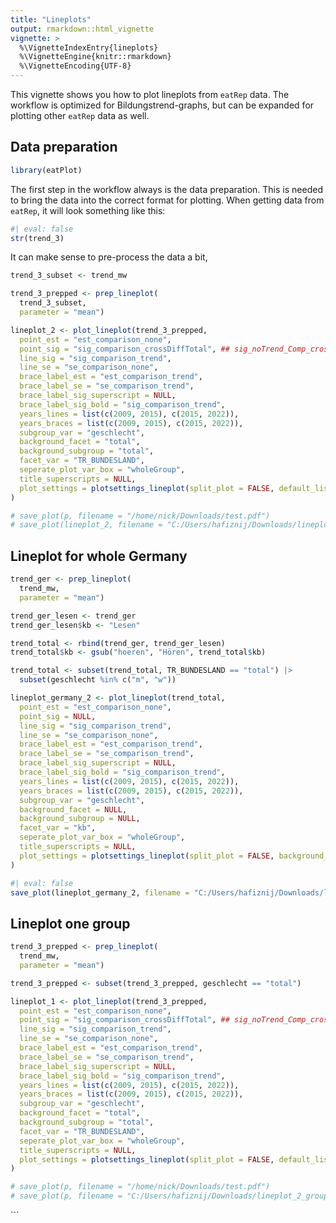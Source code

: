 ```yaml
---
title: "Lineplots"
output: rmarkdown::html_vignette
vignette: >
  %\VignetteIndexEntry{lineplots}
  %\VignetteEngine{knitr::rmarkdown}
  %\VignetteEncoding{UTF-8}
---
```


This vignette shows you how to plot lineplots from `eatRep` data. The workflow is optimized for Bildungstrend-graphs, but can be expanded for plotting other `eatRep` data as well. 

## Data preparation
```r
library(eatPlot)

```

The first step in the workflow always is the data preparation. This is needed to bring the data into the correct format for plotting. When getting data from `eatRep`, it will look something like this:

```r
#| eval: false
str(trend_3)
```

It can make sense to pre-process the data a bit, 


```r
trend_3_subset <- trend_mw

trend_3_prepped <- prep_lineplot(
  trend_3_subset,
  parameter = "mean")


```


```r

lineplot_2 <- plot_lineplot(trend_3_prepped,
  point_est = "est_comparison_none",
  point_sig = "sig_comparison_crossDiffTotal", ## sig_noTrend_Comp_crossDiff_wholeGroup
  line_sig = "sig_comparison_trend",
  line_se = "se_comparison_none",
  brace_label_est = "est_comparison_trend",
  brace_label_se = "se_comparison_trend",
  brace_label_sig_superscript = NULL,
  brace_label_sig_bold = "sig_comparison_trend",
  years_lines = list(c(2009, 2015), c(2015, 2022)),
  years_braces = list(c(2009, 2015), c(2015, 2022)),
  subgroup_var = "geschlecht",
  background_facet = "total",
  background_subgroup = "total",
  facet_var = "TR_BUNDESLAND",
  seperate_plot_var_box = "wholeGroup",
  title_superscripts = NULL,
  plot_settings = plotsettings_lineplot(split_plot = FALSE, default_list = lineplot_4x4)
)

# save_plot(p, filename = "/home/nick/Downloads/test.pdf")
# save_plot(lineplot_2, filename = "C:/Users/hafiznij/Downloads/lineplot_2_groups.pdf")
```


## Lineplot for whole Germany


```r
trend_ger <- prep_lineplot(
  trend_mw,
  parameter = "mean")

trend_ger_lesen <- trend_ger 
trend_ger_lesen$kb <- "Lesen"

trend_total <- rbind(trend_ger, trend_ger_lesen)
trend_total$kb <- gsub("hoeren", "Hören", trend_total$kb)

trend_total <- subset(trend_total, TR_BUNDESLAND == "total") |>
  subset(geschlecht %in% c("m", "w"))


```

```r
lineplot_germany_2 <- plot_lineplot(trend_total,
  point_est = "est_comparison_none",
  point_sig = NULL,
  line_sig = "sig_comparison_trend",
  line_se = "se_comparison_none",
  brace_label_est = "est_comparison_trend",
  brace_label_se = "se_comparison_trend",
  brace_label_sig_superscript = NULL,
  brace_label_sig_bold = "sig_comparison_trend",
  years_lines = list(c(2009, 2015), c(2015, 2022)),
  years_braces = list(c(2009, 2015), c(2015, 2022)),
  subgroup_var = "geschlecht",
  background_facet = NULL,
  background_subgroup = NULL,
  facet_var = "kb",
  seperate_plot_var_box = "wholeGroup",
  title_superscripts = NULL,
  plot_settings = plotsettings_lineplot(split_plot = FALSE, background_lines = FALSE, default_list = lineplot_4x4)
)
```

```r
#| eval: false
save_plot(lineplot_germany_2, filename = "C:/Users/hafiznij/Downloads/lineplot_deutschland.pdf", height = 226.2/4)

```


## Lineplot one group

```r
trend_3_prepped <- prep_lineplot(
  trend_mw,
  parameter = "mean")

trend_3_prepped <- subset(trend_3_prepped, geschlecht == "total")

lineplot_1 <- plot_lineplot(trend_3_prepped,
  point_est = "est_comparison_none",
  point_sig = "sig_comparison_crossDiffTotal", ## sig_noTrend_Comp_crossDiff_wholeGroup
  line_sig = "sig_comparison_trend",
  line_se = "se_comparison_none",
  brace_label_est = "est_comparison_trend",
  brace_label_se = "se_comparison_trend",
  brace_label_sig_superscript = NULL,
  brace_label_sig_bold = "sig_comparison_trend",
  years_lines = list(c(2009, 2015), c(2015, 2022)),
  years_braces = list(c(2009, 2015), c(2015, 2022)),
  subgroup_var = "geschlecht",
  background_facet = "total",
  background_subgroup = "total",
  facet_var = "TR_BUNDESLAND",
  seperate_plot_var_box = "wholeGroup",
  title_superscripts = NULL,
  plot_settings = plotsettings_lineplot(split_plot = FALSE, default_list = lineplot_4x4)
)

# save_plot(p, filename = "/home/nick/Downloads/test.pdf")
# save_plot(p, filename = "C:/Users/hafiznij/Downloads/lineplot_2_groups.pdf")
```

```

